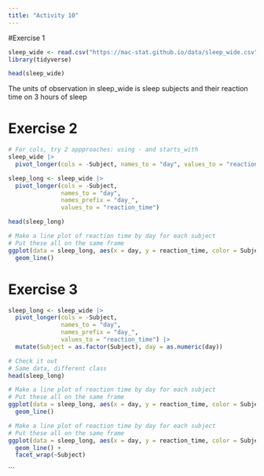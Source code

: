 ```yaml
---
title: "Activity 10"
---
```


#Exercise 1
```r
sleep_wide <- read.csv("https://mac-stat.github.io/data/sleep_wide.csv")
library(tidyverse)

head(sleep_wide)
```
The units of observation in sleep_wide is sleep subjects and their reaction time on 3 hours of sleep

# Exercise 2
```r
# For cols, try 2 appproaches: using - and starts_with
sleep_wide |>
  pivot_longer(cols = -Subject, names_to = "day", values_to = "reaction_time")
```
```r
sleep_long <- sleep_wide |>
  pivot_longer(cols = -Subject,
               names_to = "day",
               names_prefix = "day_",
               values_to = "reaction_time")

head(sleep_long)
```
```r
# Make a line plot of reaction time by day for each subject
# Put these all on the same frame
ggplot(data = sleep_long, aes(x = day, y = reaction_time, color = Subject)) +
  geom_line()
```

# Exercise 3

```r
sleep_long <- sleep_wide |>
  pivot_longer(cols = -Subject,
               names_to = "day",
               names_prefix = "day_",
               values_to = "reaction_time") |> 
  mutate(Subject = as.factor(Subject), day = as.numeric(day))

# Check it out
# Same data, different class
head(sleep_long)
```


```r
# Make a line plot of reaction time by day for each subject
# Put these all on the same frame
ggplot(data = sleep_long, aes(x = day, y = reaction_time, color = Subject)) +
  geom_line()
```

```r
# Make a line plot of reaction time by day for each subject
# Put these all on the same frame
ggplot(data = sleep_long, aes(x = day, y = reaction_time, color = Subject)) +
  geom_line() + 
  facet_wrap(~Subject)
```
```



